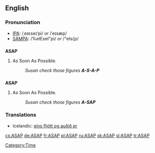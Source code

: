 ==English==

===Pronunciation===
*[[IPA]]: /ˌeɪɛseɪˈpi/ ''or'' /ˈeɪsæp/
*[[SAMPA]]: /%eIEseI"pi/ ''or'' /"eIs{p/

==={{initialism}}===
'''ASAP'''
# As Soon As Possible.
#: ''Susan check those figures '''A-S-A-P''' ''

==={{acronym}}===
'''ASAP'''
# As Soon As Possible.
#: ''Susan check those figures '''A-SAP''' ''

===Translations===
*Icelandic: [[eins fljótt og auðið er]]

[[Category:Time]]

[[cs:ASAP]]
[[de:ASAP]]
[[fr:ASAP]]
[[pl:ASAP]]
[[ru:ASAP]]
[[sk:ASAP]]
[[sl:ASAP]]
[[tr:ASAP]]